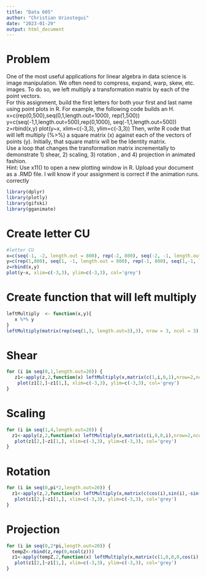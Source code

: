 ---
title: "Data 605"
author: "Christian Uriostegui"
date: "2023-01-29"
output: html_document
---

# Problem

One of the most useful applications for linear algebra in data science is image manipulation.  We often need to compress, expand, warp, skew, etc. images.  To do so, we left multiply a transformation matrix by each of the point vectors.  
For this assignment, build the first letters for both your first and last name using point plots in R.  For example, the following code builds an H.
x=c(rep(0,500),seq(0,1,length.out=1000), rep(1,500))
y=c(seq(-1,1,length.out=500),rep(0,1000), seq(-1,1,length.out=500))
z=rbind(x,y)
plot(y~x, xlim=c(-3,3), ylim=c(-3,3))
Then, write R code that will left multiply (%>%) a square matrix (x) against each of the vectors of points (y). Initially, that square matrix will be the Identity matrix.  
Use a loop that changes the transformation matrix incrementally to demonstrate 1) shear, 2) scaling, 3)  rotation , and 4) projection in animated fashion.  
Hint:  Use x11() to open a new plotting window in R.
Upload your document as a .RMD file. I will know if your assignment is correct if the animation runs. correctly

```{r message=FALSE}
library(dplyr)
library(plotly)
library(gifski)
library(gganimate)
```

# Create letter CU

```{r}
#letter CU
x=c(seq(-1, -2, length.out = 800), rep(-2, 800), seq(-2, -1, length.out = 800), rep(0, 800), seq(0,1, length.out = 800), rep(1, 800))
y=c(rep(1,800), seq(1, -1, length.out = 800), rep(-1, 800), seq(1,-1, length.out = 800), rep(-1, 800), seq(-1, 1, length.out = 800))
z=rbind(x,y)
plot(y~x, xlim=c(-3,3), ylim=c(-3,3), col='grey')
```

# Create function that will left multiply

```{r create function}
leftMultiply  <- function(x,y){
   x %*% y
}
leftMultiply(matrix(rep(seq(1,3, length.out=3),3), nrow = 3, ncol = 3),diag(3))
```

# Shear

```{r, animation.hook='gifski',interval=0.2,fig.width=4}
for (i in seq(0,1,length.out=20)) {
   z1<-apply(z,2,function(x) leftMultiply(x,matrix(c(1,i,0,1),nrow=2,ncol=2)))
    plot(z1[2,]~z1[1,], xlim=c(-3,3), ylim=c(-3,3), col='grey')
}
```

# Scaling

```{r, animation.hook='gifski',interval=0.3,fig.width=4}
for (i in seq(1,4,length.out=20)) {
  z1<-apply(z,2,function(x) leftMultiply(x,matrix(c(i,0,0,i),nrow=2,ncol=2)))
   plot(z1[2,]~z1[1,], xlim=c(-3,3), ylim=c(-3,3), col='grey')
}
```

# Rotation

```{r, animation.hook='gifski',interval=0.3,fig.width=4}
for (i in seq(0,pi*2,length.out=20)) {
  z1<-apply(z,2,function(x) leftMultiply(x,matrix(c(cos(i),sin(i),-sin(i),cos(i)),nrow=2,ncol=2)))
   plot(z1[2,]~z1[1,], xlim=c(-3,3), ylim=c(-3,3), col='grey')
}
```

# Projection

```{r, animation.hook='gifski',interval=0.3,fig.width=4}
for (i in seq(0,2*pi,length.out=20)) {
  tempZ<-rbind(z,rep(0,ncol(z)))
  z1<-apply(tempZ,2,function(x) leftMultiply(x,matrix(c(1,0,0,0,cos(i),-sin(i),0,sin(i),cos(i)),nrow=3,ncol=3)))
   plot(z1[2,]~z1[1,], xlim=c(-3,3), ylim=c(-3,3), col='grey')
} 
```
